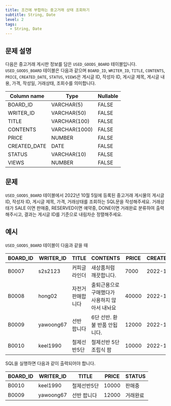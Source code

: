 ```yaml
---
title: 조건에 부합하는 중고거래 상태 조회하기
subtitle: String, Date
level: 2
tags:
  - String, Date
---
```


## 문제 설명

다음은 중고거래 게시판 정보를 담은 `USED_GOODS_BOARD` 테이블입니다. `USED_GOODS_BOARD` 테이블은 다음과 같으며 `BOARD_ID`, `WRITER_ID`, `TITLE`, `CONTENTS`, `PRICE`, `CREATED_DATE`, `STATUS`, `VIEWS`은 게시글 ID, 작성자 ID, 게시글 제목, 게시글 내용, 가격, 작성일, 거래상태, 조회수를 의미합니다.

| Column name  | Type          | Nullable |
| ------------ | ------------- | -------- |
| BOARD_ID     | VARCHAR(5)    | FALSE    |
| WRITER_ID    | VARCHAR(50)   | FALSE    |
| TITLE        | VARCHAR(100)  | FALSE    |
| CONTENTS     | VARCHAR(1000) | FALSE    |
| PRICE        | NUMBER        | FALSE    |
| CREATED_DATE | DATE          | FALSE    |
| STATUS       | VARCHAR(10)   | FALSE    |
| VIEWS        | NUMBER        | FALSE    |

## 문제

`USED_GOODS_BOARD` 테이블에서 2022년 10월 5일에 등록된 중고거래 게시물의 게시글 ID, 작성자 ID, 게시글 제목, 가격, 거래상태를 조회하는 SQL문을 작성해주세요. 거래상태가 SALE 이면 판매중, RESERVED이면 예약중, DONE이면 거래완료 분류하여 출력해주시고, 결과는 게시글 ID를 기준으로 내림차순 정렬해주세요.

## 예시

`USED_GOODS_BOARD` 테이블이 다음과 같을 때

| BOARD_ID | WRITER_ID | TITLE             | CONTENTS                                       | PRICE | CREATED_DATE | STATUS | VIEWS |
| -------- | --------- | ----------------- | ---------------------------------------------- | ----- | ------------ | ------ | ----- |
| B0007    | s2s2123   | 커피글라인더      | 새상품처럼 깨끗합니다.                         | 7000  | 2022-10-04   | DONE   | 210   |
| B0008    | hong02    | 자전거 판매합니다 | 출퇴근용으로 구매했다가 사용하지 않아서 내놔요 | 40000 | 2022-10-04   | SALE   | 301   |
| B0009    | yawoong67 | 선반 팝니다       | 6단 선반. 환불 반품 안됩니다.                  | 12000 | 2022-10-05   | DONE   | 202   |
| B0010    | keel1990  | 철제선반5단       | 철제선반 5단 조립식 팜                         | 10000 | 2022-10-05   | SALE   | 194   |

SQL을 실행하면 다음과 같이 출력되어야 합니다.

| BOARD_ID | WRITER_ID | TITLE       | PRICE | STATUS   |
| -------- | --------- | ----------- | ----- | -------- |
| B0010    | keel1990  | 철제선반5단 | 10000 | 판매중   |
| B0009    | yawoong67 | 선반 팝니다 | 12000 | 거래완료 |
